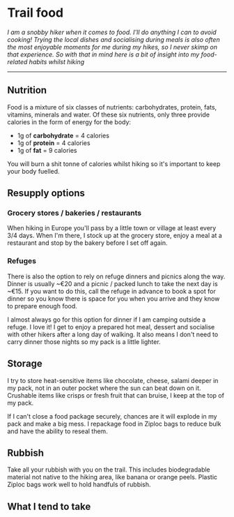 
<Helmet>
  <title>Trail food | Alizeh Khan</title>
</Helmet>

# Trail food

<Container>

*I am a snobby hiker when it comes to food. I'll do anything I can to avoid cooking! Trying the local dishes and socialising during meals is also often the most enjoyable moments for me during my hikes, so I never skimp on that experience. So with that in mind here is a bit of insight into my food-related habits whilst hiking*

---

## Nutrition

Food is a mixture of six classes of nutrients: carbohydrates, protein, fats, vitamins, minerals and water. Of these six nutrients, only three provide calories in the form of energy for the body:

- 1g of **carbohydrate** = 4 calories
- 1g of **protein** = 4 calories
- 1g of **fat** = 9 calories

You will burn a shit tonne of calories whilst hiking so it's important to keep your body fuelled.

## Resupply options

### Grocery stores / bakeries / restaurants

When hiking in Europe you'll pass by a little town or village at least every 3/4 days. When I'm there, I stock up at the grocery store, enjoy a meal at a restaurant and stop by the bakery before I set off again.

### Refuges

There is also the option to rely on refuge dinners and picnics along the way. Dinner is usually ~€20 and a picnic / packed lunch to take the next day is ~€15. If you want to do this, call the refuge in advance to book a spot for dinner so you know there is space for you when you arrive and they know to prepare enough food.

I almost always go for this option for dinner if I am camping outside a refuge. I love it! I get to enjoy a prepared hot meal, dessert and socialise with other hikers after a long day of walking. It also means I don't need to carry dinner those nights so my pack is a little lighter.

## Storage

I try to store heat-sensitive items like chocolate, cheese, salami deeper in my pack, not in an outer pocket where the sun can beat down on it. Crushable items like crisps or fresh fruit that can bruise, I keep at the top of my pack.

If I can't close a food package securely, chances are it will explode in my pack and make a big mess. I repackage food in Ziploc bags to reduce bulk and have the ability to reseal them.

## Rubbish

Take all your rubbish with you on the trail. This includes biodegradable material not native to the hiking area, like banana or orange peels. Plastic Ziploc bags work well to hold handfuls of rubbish.

## What I tend to take

<FoodGrid />

</Container>
